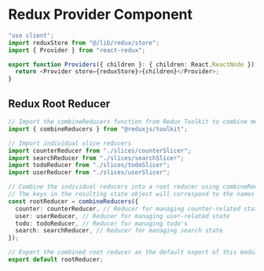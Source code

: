 # Redux Provider Component

```typescript
"use client";
import reduxStore from "@/lib/redux/store";
import { Provider } from "react-redux";

export function Providers({ children }: { children: React.ReactNode }) {
  return <Provider store={reduxStore}>{children}</Provider>;
}
```

## Redux Root Reducer

```typescript
// Import the combineReducers function from Redux Toolkit to combine multiple reducers into a single root reducer
import { combineReducers } from "@reduxjs/toolkit";

// Import individual slice reducers
import counterReducer from "./slices/counterSlicer";
import searchReducer from "./slices/searchSlicer";
import todoReducer from "./slices/todoSlicer";
import userReducer from "./slices/userSlicer";

// Combine the individual reducers into a root reducer using combineReducers
// The keys in the resulting state object will correspond to the names given to the individual reducers
const rootReducer = combineReducers({
  counter: counterReducer, // Reducer for managing counter-related state
  user: userReducer, // Reducer for managing user-related state
  todo: todoReducer, // Reducer for managing todo's
  search: searchReducer, // Reducer for managing search state
});

// Export the combined root reducer as the default export of this module
export default rootReducer;
```
